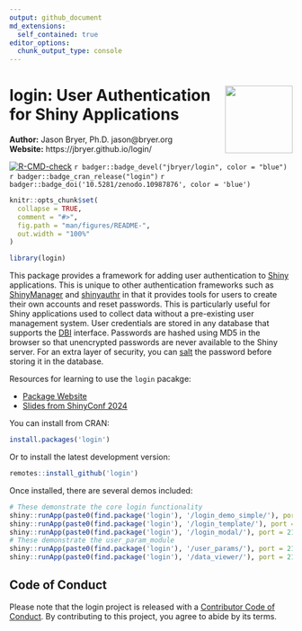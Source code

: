 ```yaml
---
output: github_document
md_extensions:
  self_contained: true
editor_options:
  chunk_output_type: console
---
```


# <img src="man/figures/login_hex.png" align="right" width="120" align="right" /> login: User Authentication for Shiny Applications

**Author:** Jason Bryer, Ph.D. jason@bryer.org  
**Website:** https://jbryer.github.io/login/

<!-- badges: start -->
[![R-CMD-check](https://github.com/jbryer/login/actions/workflows/R-CMD-check.yaml/badge.svg)](https://github.com/jbryer/login/actions/workflows/R-CMD-check.yaml)
`r badger::badge_devel("jbryer/login", color = "blue")`
`r badger::badge_cran_release("login")`
`r badger::badge_doi('10.5281/zenodo.10987876', color = 'blue')`

<!-- badges: end -->


```r
knitr::opts_chunk$set(
  collapse = TRUE,
  comment = "#>",
  fig.path = "man/figures/README-",
  out.width = "100%"
)

library(login)
```

This package provides a framework for adding user authentication to [Shiny](https://shiny.posit.co) applications. This is unique to other authentication frameworks such as [ShinyManager](https://datastorm-open.github.io/shinymanager/) and [shinyauthr](https://github.com/PaulC91/shinyauthr?tab=readme-ov-file) in that it provides tools for users to create their own accounts and reset passwords. This is particularly useful for Shiny applications used to collect data without a pre-existing user management system. User credentials are stored in any database that supports the [DBI](https://dbi.r-dbi.org) interface. Passwords are hashed using MD5 in the browser so that unencrypted passwords are never available to the Shiny server. For an extra layer of security, you can [salt](https://en.wikipedia.org/wiki/Salt_(cryptography)) the password before storing it in the database.

Resources for learning to use the `login` pacakge:

* [Package Website](https://jbryer.github.io/login/)
* [Slides from ShinyConf 2024](https://github.com/jbryer/login/tree/main/inst/slides/login.pdf)

You can install from CRAN:

```r
install.packages('login')
```

Or to install the latest development version:

```r
remotes::install_github('login')
```

Once installed, there are several demos included:

```r
# These demonstrate the core login functionality
shiny::runApp(paste0(find.package('login'), '/login_demo_simple/'), port = 2112)
shiny::runApp(paste0(find.package('login'), '/login_template/'), port = 2112)
shiny::runApp(paste0(find.package('login'), '/login_modal/'), port = 2112)
# These demonstrate the user_param_module
shiny::runApp(paste0(find.package('login'), '/user_params/'), port = 2112)
shiny::runApp(paste0(find.package('login'), '/data_viewer/'), port = 2112)
```

## Code of Conduct

Please note that the login project is released with a [Contributor Code of Conduct](https://jbryer.github.io/login/CODE_OF_CONDUCT.html). By contributing to this project, you agree to abide by its terms.
